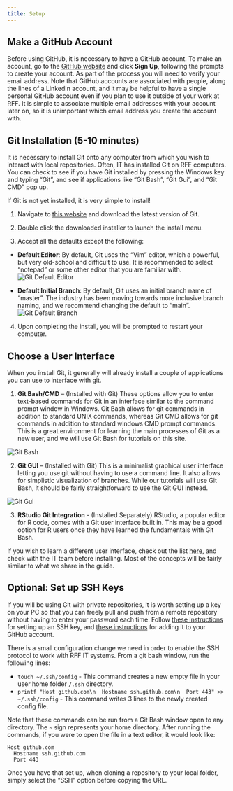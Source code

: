 ```yaml
---
title: Setup
---
```


## Make a GitHub Account

Before using GitHub, it is necessary to have a GitHub account.
To make an account, go to the [GitHub website](https://github.com/) and click __Sign Up__, following the prompts to create your account.
As part of the process you will need to verify your email address.
Note that GitHub accounts are associated with people, along the lines of a LinkedIn account, and it may be helpful to have a single personal GitHub account even if you plan to use it outside of your work at RFF.
It is simple to associate multiple email addresses with your account later on, so it is unimportant which email address you create the account with.

## Git Installation (5-10 minutes)

It is necessary to install Git onto any computer from which you wish to interact with local repositories.
Often, IT has installed Git on RFF computers.
You can check to see if you have Git installed by pressing the Windows key and typing "Git", and see if applications like "Git Bash", "Git Gui", and "Git CMD" pop up.

If Git is not yet installed, it is very simple to install!

1. Navigate to [this website](https://git-scm.com/downloads/win) and download the latest version of Git.

2. Double click the downloaded installer to launch the install menu.

3. Accept all the defaults except the following:
  * __Default Editor__:  By default, Git uses the "Vim" editor, which a powerful, but very old-school and difficult to use.  It is recommended to select "notepad" or some other editor that you are familiar with.
  ![Git Default Editor](../../images/git-default-editor.png)\

  * __Default Initial Branch__: By default, Git uses an initial branch name of "master".  The industry has been moving towards more inclusive branch naming, and we recommend changing the default to "main".
  ![Git Default Branch](../../images/git-default-branch.png)\
  
4. Upon completing the install, you will be prompted to restart your computer.


## Choose a User Interface
When you install Git, it generally will already install a couple of applications you can use to interface with git.

1. __Git Bash/CMD__ – (Installed with Git) These options allow you to enter text-based commands for Git in an interface similar to the command prompt window in Windows.
Git Bash allows for git commands in addition to standard UNIX commands, whereas Git CMD allows for git commands in addition to standard windows CMD prompt commands.
This is a great environment for learning the main processes of Git as a new user, and we will use Git Bash for tutorials on this site.

![Git Bash](../../images/git-bash.png)\

2. __Git GUI__ – (Installed with Git) This is a minimalist graphical user interface letting you use git without having to use a command line.
It also allows for simplistic visualization of branches.
While our tutorials will use Git Bash, it should be fairly straightforward to use the Git GUI instead.

![Git Gui](../../images/git-gui.png)\

3. __RStudio Git Integration__ - (Installed Separately) RStudio, a popular editor for R code, comes with a Git user interface built in.  This may be a good option for R users once they have learned the fundamentals with Git Bash.

If you wish to learn a different user interface, check out the list [here](https://git-scm.com/downloads/guis?os=windows), and check with the IT team before installing.
Most of the concepts will be fairly similar to what we share in the guide.

## Optional: Set up SSH Keys

If you will be using Git with private repositories, it is worth setting up a key on your PC so that you can freely pull and push from a remote repository without having to enter your password each time.
Follow [these instructions](https://docs.github.com/en/authentication/connecting-to-github-with-ssh/generating-a-new-ssh-key-and-adding-it-to-the-ssh-agent#generating-a-new-ssh-key) for setting up an SSH key, and [these instructions](https://docs.github.com/en/authentication/connecting-to-github-with-ssh/adding-a-new-ssh-key-to-your-github-account#adding-a-new-ssh-key-to-your-account) for adding it to your GitHub account.

There is a small configuration change we need in order to enable the SSH protocol to work with RFF IT systems.
From a git bash window, run the following lines:

* `touch ~/.ssh/config` - This command creates a new empty file in your user home folder `/.ssh` directory.
* `printf "Host github.com\n  Hostname ssh.github.com\n  Port 443" >> ~/.ssh/config` - This command writes 3 lines to the newly created config file.

Note that these commands can be run from a Git Bash window open to any directory. 
The `~` sign represents your home directory.
After running the commands, if you were to open the file in a text editor, it would look like:

```
Host github.com
  Hostname ssh.github.com
  Port 443
```

Once you have that set up, when cloning a repository to your local folder, simply select the "SSH" option before copying the URL.


